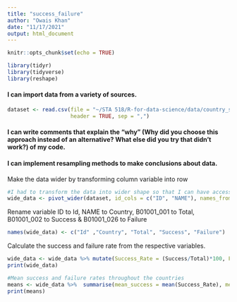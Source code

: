 ```yaml
---
title: "success_failure"
author: "Owais Khan"
date: "11/17/2021"
output: html_document
---
```


```r
knitr::opts_chunk$set(echo = TRUE)
```

```r
library(tidyr)
library(tidyverse)
library(reshape)
```

#### I can import data from a variety of sources.

```r
dataset <- read.csv(file = "~/STA 518/R-for-data-science/data/country_success_failure.txt", 
                    header = TRUE, sep = ",")
```

#### I can write comments that explain the “why” (Why did you choose this approach instead of an alternative? What else did you try that didn’t work?) of my code.


#### I can implement resampling methods to make conclusions about data.

Make the data wider by transforming column variable into row 
```r
#I had to transform the data into wider shape so that I can have access to each variable in the same row and I can perform the calculation simply instead of looping through each value and finding each variable.
wide_data <- pivot_wider(dataset, id_cols = c("ID", "NAME"), names_from = "variable", values_from = "estimate")
```

Rename variable ID to Id, NAME to Country, B01001_001 to Total, B01001_002 to Success & B01001_026 to Failure

```r
names(wide_data) <- c("Id" ,"Country", "Total", "Success", "Failure")
```

Calculate the success and failure rate from the respective variables.
```r
wide_data <- wide_data %>% mutate(Success_Rate = (Success/Total)*100, Failure_Rate = (Failure/Total)*100)
print(wide_data)
```

```r
#Mean success and failure rates throughout the countries
means <- wide_data %>%  summarise(mean_success = mean(Success_Rate), mean_failure = mean(Failure_Rate))
print(means)
```